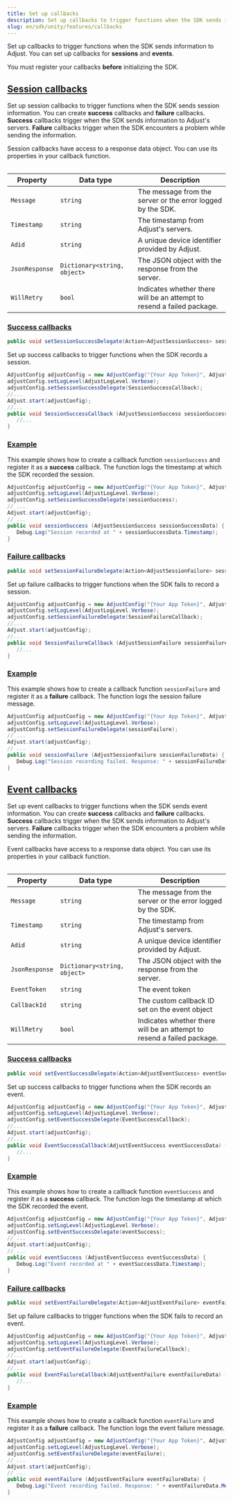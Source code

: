 ```yaml
---
title: Set up callbacks
description: Set up callbacks to trigger functions when the SDK sends information to Adjust.
slug: en/sdk/unity/features/callbacks
---
```


Set up callbacks to trigger functions when the SDK sends information to Adjust. You can set up callbacks for **sessions** and **events**.

<Callout type="important">

You must register your callbacks **before** initializing the SDK.

</Callout>

## [Session callbacks](session-callbacks)

Set up session callbacks to trigger functions when the SDK sends session information. You can create **success** callbacks and **failure** callbacks. **Success** callbacks trigger when the SDK sends information to Adjust's servers. **Failure** callbacks trigger when the SDK encounters a problem while sending the information.

Session callbacks have access to a response data object. You can use its properties in your callback function.

<Table>

| Property       | Data type                    | Description                                                            |
| -------------- | ---------------------------- | ---------------------------------------------------------------------- |
| `Message`      | `string`                     | The message from the server or the error logged by the SDK.            |
| `Timestamp`    | `string`                     | The timestamp from Adjust's servers.                                   |
| `Adid`         | `string`                     | A unique device identifier provided by Adjust.                         |
| `JsonResponse` | `Dictionary<string, object>` | The JSON object with the response from the server.                     |
| `WillRetry`    | `bool`                       | Indicates whether there will be an attempt to resend a failed package. |

</Table>

### [Success callbacks](success-callbacks)

<CodeBlock title="Method signature">

```cs
public void setSessionSuccessDelegate(Action<AdjustSessionSuccess> sessionSuccessDelegate, string sceneName = "Adjust");
```

</CodeBlock>

Set up success callbacks to trigger functions when the SDK records a session.

```cs
AdjustConfig adjustConfig = new AdjustConfig("{Your App Token}", AdjustEnvironment.Sandbox);
adjustConfig.setLogLevel(AdjustLogLevel.Verbose);
adjustConfig.setSessionSuccessDelegate(SessionSuccessCallback);
//...
Adjust.start(adjustConfig);
//...
public void SessionSuccessCallback (AdjustSessionSuccess sessionSuccessData) {
   //...
}
```

### [Example](example)

This example shows how to create a callback function `sessionSuccess` and register it as a **success** callback. The function logs the timestamp at which the SDK recorded the session.

```cs
AdjustConfig adjustConfig = new AdjustConfig("{Your App Token}", AdjustEnvironment.Sandbox);
adjustConfig.setLogLevel(AdjustLogLevel.Verbose);
adjustConfig.setSessionSuccessDelegate(sessionSuccess);
// ...
Adjust.start(adjustConfig);
// ...
public void sessionSuccess (AdjustSessionSuccess sessionSuccessData) {
   Debug.Log("Session recorded at " + sessionSuccessData.Timestamp);
}
```

### [Failure callbacks](failure-callbacks)

<CodeBlock title="Method signature">

```cs
public void setSessionFailureDelegate(Action<AdjustSessionFailure> sessionFailureDelegate, string sceneName = "Adjust");
```

</CodeBlock>

Set up failure callbacks to trigger functions when the SDK fails to record a session.

```cs
AdjustConfig adjustConfig = new AdjustConfig("{Your App Token}", AdjustEnvironment.Sandbox);
adjustConfig.setLogLevel(AdjustLogLevel.Verbose);
adjustConfig.setSessionFailureDelegate(SessionFailureCallback);
//...
Adjust.start(adjustConfig);
//...
public void SessionFailureCallback (AdjustSessionFailure sessionFailureData) {
   //...
}
```

### [Example](example-1)

This example shows how to create a callback function `sessionFailure` and register it as a **failure** callback. The function logs the session failure message.

```cs
AdjustConfig adjustConfig = new AdjustConfig("{Your App Token}", AdjustEnvironment.Sandbox);
adjustConfig.setLogLevel(AdjustLogLevel.Verbose);
adjustConfig.setSessionFailureDelegate(sessionFailure);
// ...
Adjust.start(adjustConfig);
// ...
public void sessionFailure (AdjustSessionFailure sessionFailureData) {
   Debug.Log("Session recording failed. Response: " + sessionFailureData.Message);
}
```

## [Event callbacks](event-callbacks)

Set up event callbacks to trigger functions when the SDK sends event information. You can create **success** callbacks and **failure** callbacks. **Success** callbacks trigger when the SDK sends information to Adjust's servers. **Failure** callbacks trigger when the SDK encounters a problem while sending the information.

Event callbacks have access to a response data object. You can use its properties in your callback function.

<Table>

| Property       | Data type                    | Description                                                            |
| -------------- | ---------------------------- | ---------------------------------------------------------------------- |
| `Message`      | `string`                     | The message from the server or the error logged by the SDK.            |
| `Timestamp`    | `string`                     | The timestamp from Adjust's servers.                                   |
| `Adid`         | `string`                     | A unique device identifier provided by Adjust.                         |
| `JsonResponse` | `Dictionary<string, object>` | The JSON object with the response from the server.                     |
| `EventToken`   | `string`                     | The event token                                                        |
| `CallbackId`   | `string`                     | The custom callback ID set on the event object                         |
| `WillRetry`    | `bool`                       | Indicates whether there will be an attempt to resend a failed package. |

</Table>

### [Success callbacks](success-callbacks-1)

<CodeBlock title="Method signature">

```cs
public void setEventSuccessDelegate(Action<AdjustEventSuccess> eventSuccessDelegate, string sceneName = "Adjust");
```

</CodeBlock>

Set up success callbacks to trigger functions when the SDK records an event.

```cs
AdjustConfig adjustConfig = new AdjustConfig("{Your App Token}", AdjustEnvironment.Sandbox);
adjustConfig.setLogLevel(AdjustLogLevel.Verbose);
adjustConfig.setEventSuccessDelegate(EventSuccessCallback);
//...
Adjust.start(adjustConfig);
//...
public void EventSuccessCallback(AdjustEventSuccess eventSuccessData) {
   //...
}
```

### [Example](example-2)

This example shows how to create a callback function `eventSuccess` and register it as a **success** callback. The function logs the timestamp at which the SDK recorded the event.

```cs
AdjustConfig adjustConfig = new AdjustConfig("{Your App Token}", AdjustEnvironment.Sandbox);
adjustConfig.setLogLevel(AdjustLogLevel.Verbose);
adjustConfig.setEventSuccessDelegate(eventSuccess);
// ...
Adjust.start(adjustConfig);
// ...
public void eventSuccess (AdjustEventSuccess eventSuccessData) {
   Debug.Log("Event recorded at " + eventSuccessData.Timestamp);
}
```

### [Failure callbacks](failure-callbacks-1)

<CodeBlock title="Method signature">

```cs
public void setEventFailureDelegate(Action<AdjustEventFailure> eventFailureDelegate, string sceneName = "Adjust");
```

</CodeBlock>

Set up failure callbacks to trigger functions when the SDK fails to record an event.

```cs
AdjustConfig adjustConfig = new AdjustConfig("{Your App Token}", AdjustEnvironment.Sandbox);
adjustConfig.setLogLevel(AdjustLogLevel.Verbose);
adjustConfig.setEventFailureDelegate(EventFailureCallback);
//...
Adjust.start(adjustConfig);
//...
public void EventFailureCallback(AdjustEventFailure eventFailureData) {
   //...
}
```

### [Example](example-3)

This example shows how to create a callback function `eventFailure` and register it as a **failure** callback. The function logs the event failure message.

```cs
AdjustConfig adjustConfig = new AdjustConfig("{Your App Token}", AdjustEnvironment.Sandbox);
adjustConfig.setLogLevel(AdjustLogLevel.Verbose);
adjustConfig.setEventFailureDelegate(eventFailure);
// ...
Adjust.start(adjustConfig);
// ...
public void eventFailure (AdjustEventFailure eventFailureData) {
   Debug.Log("Event recording failed. Response: " + eventFailureData.Message);
}
```
